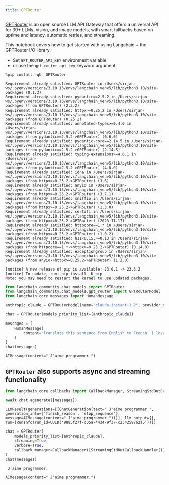 ```yaml
---
title: GPTRouter
---
```


[GPTRouter](https://github.com/Writesonic/GPTRouter) is an open source LLM API Gateway that offers a universal API for 30+ LLMs, vision, and image models, with smart fallbacks based on uptime and latency, automatic retries, and streaming.

This notebook covers how to get started with using Langchain + the GPTRouter I/O library.

* Set `GPT_ROUTER_API_KEY` environment variable
* or use the `gpt_router_api_key` keyword argument

```python
%pip install -qU  GPTRouter
```

```output
Requirement already satisfied: GPTRouter in /Users/sirjan-ws/.pyenv/versions/3.10.13/envs/langchain_venv5/lib/python3.10/site-packages (0.1.3)
Requirement already satisfied: pydantic==2.5.2 in /Users/sirjan-ws/.pyenv/versions/3.10.13/envs/langchain_venv5/lib/python3.10/site-packages (from GPTRouter) (2.5.2)
Requirement already satisfied: httpx>=0.25.2 in /Users/sirjan-ws/.pyenv/versions/3.10.13/envs/langchain_venv5/lib/python3.10/site-packages (from GPTRouter) (0.25.2)
Requirement already satisfied: annotated-types>=0.4.0 in /Users/sirjan-ws/.pyenv/versions/3.10.13/envs/langchain_venv5/lib/python3.10/site-packages (from pydantic==2.5.2->GPTRouter) (0.6.0)
Requirement already satisfied: pydantic-core==2.14.5 in /Users/sirjan-ws/.pyenv/versions/3.10.13/envs/langchain_venv5/lib/python3.10/site-packages (from pydantic==2.5.2->GPTRouter) (2.14.5)
Requirement already satisfied: typing-extensions>=4.6.1 in /Users/sirjan-ws/.pyenv/versions/3.10.13/envs/langchain_venv5/lib/python3.10/site-packages (from pydantic==2.5.2->GPTRouter) (4.8.0)
Requirement already satisfied: idna in /Users/sirjan-ws/.pyenv/versions/3.10.13/envs/langchain_venv5/lib/python3.10/site-packages (from httpx>=0.25.2->GPTRouter) (3.6)
Requirement already satisfied: anyio in /Users/sirjan-ws/.pyenv/versions/3.10.13/envs/langchain_venv5/lib/python3.10/site-packages (from httpx>=0.25.2->GPTRouter) (3.7.1)
Requirement already satisfied: sniffio in /Users/sirjan-ws/.pyenv/versions/3.10.13/envs/langchain_venv5/lib/python3.10/site-packages (from httpx>=0.25.2->GPTRouter) (1.3.0)
Requirement already satisfied: certifi in /Users/sirjan-ws/.pyenv/versions/3.10.13/envs/langchain_venv5/lib/python3.10/site-packages (from httpx>=0.25.2->GPTRouter) (2023.11.17)
Requirement already satisfied: httpcore==1.* in /Users/sirjan-ws/.pyenv/versions/3.10.13/envs/langchain_venv5/lib/python3.10/site-packages (from httpx>=0.25.2->GPTRouter) (1.0.2)
Requirement already satisfied: h11<0.15,>=0.13 in /Users/sirjan-ws/.pyenv/versions/3.10.13/envs/langchain_venv5/lib/python3.10/site-packages (from httpcore==1.*->httpx>=0.25.2->GPTRouter) (0.14.0)
Requirement already satisfied: exceptiongroup in /Users/sirjan-ws/.pyenv/versions/3.10.13/envs/langchain_venv5/lib/python3.10/site-packages (from anyio->httpx>=0.25.2->GPTRouter) (1.2.0)

[notice] A new release of pip is available: 23.0.1 -> 23.3.2
[notice] To update, run: pip install -U pip
Note: you may need to restart the kernel to use updated packages.
```

```python
from langchain_community.chat_models import GPTRouter
from langchain_community.chat_models.gpt_router import GPTRouterModel
from langchain_core.messages import HumanMessage
```

```python
anthropic_claude = GPTRouterModel(name="claude-instant-1.2", provider_name="anthropic")
```

```python
chat = GPTRouter(models_priority_list=[anthropic_claude])
```

```python
messages = [
    HumanMessage(
        content="Translate this sentence from English to French. I love programming."
    )
]
chat(messages)
```

```output
AIMessage(content=" J'aime programmer.")
```

## `GPTRouter` also supports async and streaming functionality

```python
from langchain_core.callbacks import CallbackManager, StreamingStdOutCallbackHandler
```

```python
await chat.agenerate([messages])
```

```output
LLMResult(generations=[[ChatGeneration(text=" J'aime programmer.", generation_info={'finish_reason': 'stop_sequence'}, message=AIMessage(content=" J'aime programmer."))]], llm_output={}, run=[RunInfo(run_id=UUID('9885f27f-c35a-4434-9f37-c254259762a5'))])
```

```python
chat = GPTRouter(
    models_priority_list=[anthropic_claude],
    streaming=True,
    verbose=True,
    callback_manager=CallbackManager([StreamingStdOutCallbackHandler()]),
)
chat(messages)
```

```output
 J'aime programmer.
```

```output
AIMessage(content=" J'aime programmer.")
```
